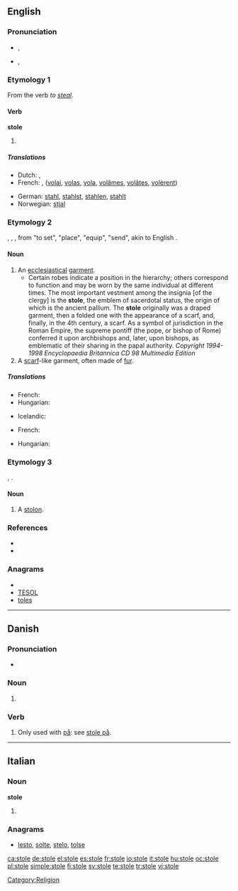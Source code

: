 ==English==

===Pronunciation===
* {{a|UK}} {{IPA|/ˈstəʊl/}}, {{SAMPA|/"st@Ul/}}
*: {{rhymes|əʊl}}
* {{a|US}} {{IPA|/'stɔl/}}, {{SAMPA|/"stOl/}}
*: {{audio|en-us-stole.ogg|Audio (US)}}
*: {{rhymes|ɔl}}

===Etymology 1===
From the verb ''to [[steal]]''.

====Verb====
'''stole'''

# {{simple past of|[[steal]]}}

=====Translations=====
{{trans-top|simple past of ''to steal''}}
* Dutch: {{t+|nl|stal}}, {{t-|nl|stalen}}
* French: {{t+|fr|voler}}, ([[volai]], [[volas]], [[vola]], [[volâmes]], [[volâtes]], [[volèrent]])
{{trans-mid}}
* German: [[stahl]], [[stahlst]], [[stahlen]], [[stahlt]]
* Norwegian: [[stjal]]
{{trans-bottom}}

===Etymology 2===
{{etyl|ang}} {{term|stole|lang=ang}}, {{etyl|la}} {{term|stola}}, {{etyl|el}} {{term|στολή||tr=stolḗ|stole, garment, equipment}}, from "to set", "place", "equip", "send", akin to English {{term|stall}}.

====Noun====
{{en-noun}}

# An [[ecclesiastical]] [[garment]].
#* Certain robes indicate a position in the hierarchy; others correspond to function and may be worn by the same individual at different times. The most important vestment among the insignia [of the clergy] is the '''stole''', the emblem of sacerdotal status, the origin of which is the ancient pallium. The '''stole''' originally was a draped garment, then a folded one with the appearance of a scarf, and, finally, in the 4th century, a scarf. As a symbol of jurisdiction in the Roman Empire, the supreme pontiff (the pope, or bishop of Rome) conferred it upon archbishops and, later, upon bishops, as emblematic of their sharing in the papal authority. ''Copyright 1994-1998 Encyclopaedia Britannica CD 98 Multimedia Edition''
# A [[scarf]]-like garment, often made of [[fur]].

=====Translations=====
{{trans-top|an ecclesiastical garment}}
* French: {{t+|fr|étole}}
* Hungarian: {{t-|hu|stóla}}
{{trans-mid}}
* Icelandic: {{t-|is|stóla|f}}
{{trans-bottom}}

{{trans-top|a scarf-like garment, often made of fur}}
* French: {{t+|fr|étole}}
{{trans-mid}}
* Hungarian: {{t-|hu|stóla}}
{{trans-bottom}}

===Etymology 3===
{{etyl|la}} {{term|stolo}}, {{term|-onis}}.

====Noun====
{{en-noun}}

# {{botany}} A [[stolon]].

===References===
* {{R:1913}}
* {{R:Online Etymology Dictionary}}

===Anagrams===
* {{alphagram|elost}}
* [[TESOL#English|TESOL]]
* [[toles#English|toles]]

[[Category:Religion]]

----

==Danish==

===Pronunciation===
* {{IPA|/stoːlə/|[ˈsd̥oːlə]|lang=da}}

===Noun===
{{infl|da|noun form|g=c}}

# {{form of|plural indefinite|stol|lang=Danish}}

===Verb===
{{da-verb|stol|stole|stoler|stolede|har|stolet}}

# Only used with [[på]]: see [[stole på]].

----

==Italian==

===Noun===
'''stole''' {{f}}

# {{plural of|[[stola]]|lang=Italian}}

===Anagrams===
* [[lesto#Italian|lesto]], [[solte#Italian|solte]], [[stelo#Italian|stelo]], [[tolse#Italian|tolse]]

[[ca:stole]]
[[de:stole]]
[[el:stole]]
[[es:stole]]
[[fr:stole]]
[[io:stole]]
[[it:stole]]
[[hu:stole]]
[[oc:stole]]
[[pl:stole]]
[[simple:stole]]
[[fi:stole]]
[[sv:stole]]
[[te:stole]]
[[tr:stole]]
[[vi:stole]]